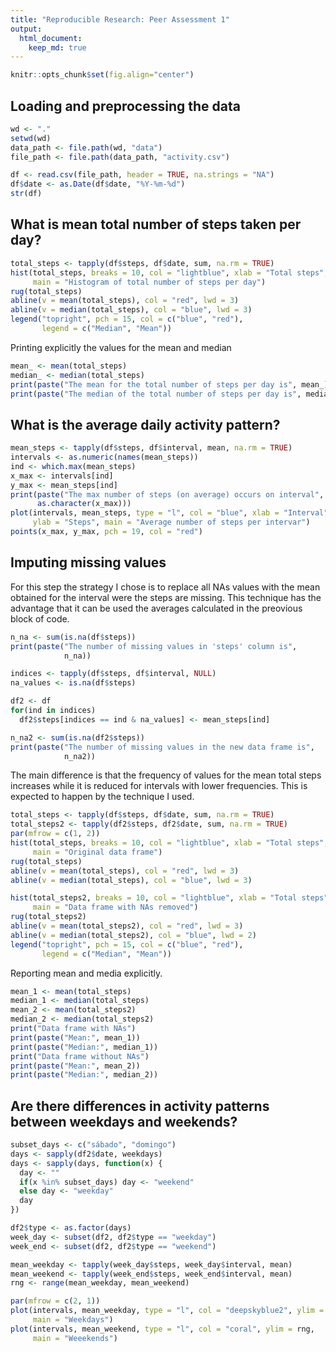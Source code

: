 ```yaml
---
title: "Reproducible Research: Peer Assessment 1"
output: 
  html_document:
    keep_md: true
---
```

```r
knitr::opts_chunk$set(fig.align="center")
```

## Loading and preprocessing the data
```r
wd <- "."
setwd(wd)
data_path <- file.path(wd, "data")
file_path <- file.path(data_path, "activity.csv")

df <- read.csv(file_path, header = TRUE, na.strings = "NA")
df$date <- as.Date(df$date, "%Y-%m-%d")
str(df)
```

## What is mean total number of steps taken per day?
```r
total_steps <- tapply(df$steps, df$date, sum, na.rm = TRUE)
hist(total_steps, breaks = 10, col = "lightblue", xlab = "Total steps",
     main = "Histogram of total number of steps per day")
rug(total_steps)
abline(v = mean(total_steps), col = "red", lwd = 3)
abline(v = median(total_steps), col = "blue", lwd = 3)
legend("topright", pch = 15, col = c("blue", "red"), 
       legend = c("Median", "Mean"))
```
Printing explicitly the values for the mean and median
```r
mean_ <- mean(total_steps)
median_ <- median(total_steps)
print(paste("The mean for the total number of steps per day is", mean_))
print(paste("The median of the total number of steps per day is", median_))
```


## What is the average daily activity pattern?
```r
mean_steps <- tapply(df$steps, df$interval, mean, na.rm = TRUE)
intervals <- as.numeric(names(mean_steps))
ind <- which.max(mean_steps)
x_max <- intervals[ind]
y_max <- mean_steps[ind]
print(paste("The max number of steps (on average) occurs on interval", 
      as.character(x_max)))
plot(intervals, mean_steps, type = "l", col = "blue", xlab = "Interval",
     ylab = "Steps", main = "Average number of steps per intervar")
points(x_max, y_max, pch = 19, col = "red")
```

## Imputing missing values
For this step the strategy I chose is to replace all NAs values with the mean obtained for the interval were the steps are missing. This technique has the advantage that it can be used the averages calculated in the preovious block of code.

```r
n_na <- sum(is.na(df$steps))
print(paste("The number of missing values in 'steps' column is",
            n_na))
```
```r
indices <- tapply(df$steps, df$interval, NULL)
na_values <- is.na(df$steps)

df2 <- df
for(ind in indices) 
  df2$steps[indices == ind & na_values] <- mean_steps[ind]

n_na2 <- sum(is.na(df2$steps))
print(paste("The number of missing values in the new data frame is",
            n_na2))
```
The main difference is that the frequency of values for the mean total steps increases while it is reduced for intervals with lower frequencies. This is expected to happen by the technique I used.

```r

total_steps <- tapply(df$steps, df$date, sum, na.rm = TRUE)
total_steps2 <- tapply(df2$steps, df2$date, sum, na.rm = TRUE)
par(mfrow = c(1, 2))
hist(total_steps, breaks = 10, col = "lightblue", xlab = "Total steps",
     main = "Original data frame")
rug(total_steps)
abline(v = mean(total_steps), col = "red", lwd = 3)
abline(v = median(total_steps), col = "blue", lwd = 3)

hist(total_steps2, breaks = 10, col = "lightblue", xlab = "Total steps",
     main = "Data frame with NAs removed")
rug(total_steps2)
abline(v = mean(total_steps2), col = "red", lwd = 3)
abline(v = median(total_steps2), col = "blue", lwd = 2)
legend("topright", pch = 15, col = c("blue", "red"), 
       legend = c("Median", "Mean"))
```
Reporting mean and media explicitly.
```r
mean_1 <- mean(total_steps)
median_1 <- median(total_steps)
mean_2 <- mean(total_steps2)
median_2 <- median(total_steps2)
print("Data frame with NAs")
print(paste("Mean:", mean_1))
print(paste("Median:", median_1))
print("Data frame without NAs")
print(paste("Mean:", mean_2))
print(paste("Median:", median_2))
```
## Are there differences in activity patterns between weekdays and weekends?
```r
subset_days <- c("sábado", "domingo")
days <- sapply(df2$date, weekdays)
days <- sapply(days, function(x) {
  day <- ""
  if(x %in% subset_days) day <- "weekend"
  else day <- "weekday"
  day
})

df2$type <- as.factor(days)
week_day <- subset(df2, df2$type == "weekday")
week_end <- subset(df2, df2$type == "weekend")

mean_weekday <- tapply(week_day$steps, week_day$interval, mean)
mean_weekend <- tapply(week_end$steps, week_end$interval, mean)
rng <- range(mean_weekday, mean_weekend)

par(mfrow = c(2, 1))
plot(intervals, mean_weekday, type = "l", col = "deepskyblue2", ylim = rng,
     main = "Weekdays")
plot(intervals, mean_weekend, type = "l", col = "coral", ylim = rng,
     main = "Weeekends")
```
